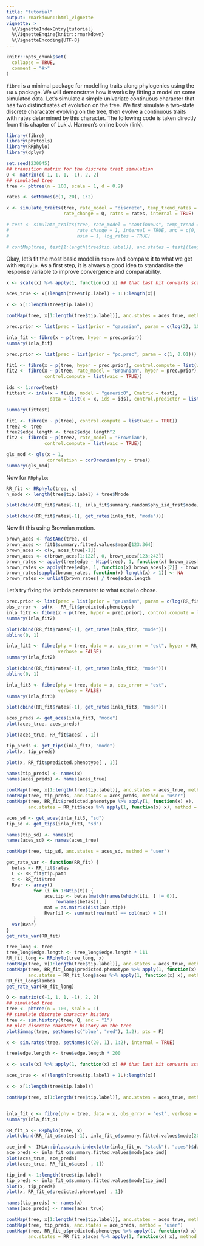 ```yaml
---
title: "tutorial"
output: rmarkdown::html_vignette
vignette: >
  %\VignetteIndexEntry{tutorial}
  %\VignetteEngine{knitr::rmarkdown}
  %\VignetteEncoding{UTF-8}
---
```


```r
knitr::opts_chunk$set(
  collapse = TRUE,
  comment = "#>"
)
```

`fibre` is a minimal package for modelling traits along phylogenies using the `INLA` package. We will demonstrate how it works by fitting a model on some simulated data. Let's simulate a simple univariate continuous character that has two distinct rates of evolution on the tree. We first simulate a two-state discrete characater evolving on the tree, then evolve a continuous traits with rates determined by this character. The following code is taken directly from this chapter of Luk J. Harmon's online book (link).

```r
library(fibre)
library(phytools)
library(RRphylo)
library(dplyr)

set.seed(230045)
## transition matrix for the discrete trait simulation
Q <- matrix(c(-1, 1, 1, -1), 2, 2)
## simulated tree
tree <- pbtree(n = 100, scale = 1, d = 0.2)

rates <- setNames(c(1, 20), 1:2)

x <- simulate_traits(tree, rate_model = "discrete", temp_trend_rates = 0,
                     rate_change = Q, rates = rates, internal = TRUE)

# test <- simulate_traits(tree, rate_model = "continuous", temp_trend = -0.5, 
#                         rate_change = 1, internal = TRUE, anc = c(0, 1),
#                         nsim = 1, log_rates = TRUE)

# contMap(tree, test[1:length(tree$tip.label)], anc.states = test[(length(tree$tip.label) + 1L):length(test)], method = "user")


```

Okay, let's fit the most basic model in `fibre` and compare it to what we get with `RRphylo`. As a first step, it is always a good idea to standardise the response variable to improve convergence and comparability.

```r
x <- scale(x) %>% apply(1, function(x) x) ## that last bit converts scaled matrix back to vector

aces_true <- x[(length(tree$tip.label) + 1L):length(x)]

x <- x[1:length(tree$tip.label)]

contMap(tree, x[1:length(tree$tip.label)], anc.states = aces_true, method = "user")

prec.prior <- list(prec = list(prior = "gaussian", param = c(log(2), 10000), initial = log(2), fixed = FALSE))

inla_fit <- fibre(x ~ p(tree, hyper = prec.prior))
summary(inla_fit)

prec.prior <- list(prec = list(prior = "pc.prec", param = c(1, 0.01)))

fit1 <- fibre(x ~ p(tree, hyper = prec.prior), control.compute = list(waic = TRUE))
fit2 <- fibre(x ~ p(tree, rate_model = "Brownian", hyper = prec.prior), fit = TRUE, inla_verbose = FALSE,
              control.compute = list(waic = TRUE))

ids <- 1:nrow(test)
fittest <- inla(x ~ f(ids, model = "generic0", Cmatrix = test),
                data = list(x = x, ids = ids), control.predictor = list(compute = TRUE))

summary(fittest)

fit1 <- fibre(x ~ p(tree), control.compute = list(waic = TRUE))
tree2 <- tree
tree2$edge.length <- tree2$edge.length^2
fit2 <- fibre(x ~ p(tree2, rate_model = "Brownian"),
              control.compute = list(waic = TRUE))

gls_mod <- gls(x ~ 1,  
               correlation = corBrownian(phy = tree))
summary(gls_mod)
```

Now for `RRphylo`:

```r
RR_fit <- RRphylo(tree, x)
n_node <- length(tree$tip.label) + tree$Nnode

plot(cbind(RR_fit$rates[-1], inla_fit$summary.random$phy_iid_frst$mode))

plot(cbind(RR_fit$rates[-1], get_rates(inla_fit, "mode")))
```

Now fit this using Brownian motion.

```r
brown_aces <- fastAnc(tree, x)
brown_aces <- fit1$summary.fitted.values$mean[123:364]
brown_aces <- c(x, aces_true[-1])
brown_aces <- c(brown_aces[1:122], 0, brown_aces[123:242])
brown_rates <- apply(tree$edge - Ntip(tree), 1, function(x) brown_aces[x[2]] - brown_aces[x[1]])
brown_rates <- apply(tree$edge, 1, function(x) brown_aces[x[2]] - brown_aces[x[1]])
brown_rates[sapply(brown_rates, function(x) length(x) > 1)] <- NA
brown_rates <- unlist(brown_rates) / tree$edge.length
```

Let's try fixing the lambda parameter to what `RRphylo` chose.

```r
prec.prior <- list(prec = list(prior = "gaussian", param = c(log(RR_fit$lambda), 10000), initial = log(RR_fit$lambda), fixed = FALSE))
obs_error <- sd(x - RR_fit$predicted.phenotype)
inla_fit2 <- fibre(x ~ p(tree, hyper = prec.prior), control.compute = list(waic = TRUE), obs_error = obs_error)
summary(inla_fit2)

plot(cbind(RR_fit$rates[-1], get_rates(inla_fit2, "mode")))
abline(0, 1)

inla_fit2 <- fibre(phy = tree, data = x, obs_error = "est", hyper = RR_fit$lambda,
                   verbose = FALSE)
summary(inla_fit2)

plot(cbind(RR_fit$rates[-1], get_rates(inla_fit2, "mode")))
abline(0, 1)
```

```r
inla_fit3 <- fibre(phy = tree, data = x, obs_error = "est",
                   verbose = FALSE)
summary(inla_fit3)

plot(cbind(RR_fit$rates[-1], get_rates(inla_fit3, "mode")))
```
```r
aces_preds <- get_aces(inla_fit3, "mode")
plot(aces_true, aces_preds)

plot(aces_true, RR_fit$aces[ , 1])
```
```r
tip_preds <- get_tips(inla_fit3, "mode")
plot(x, tip_preds)

plot(x, RR_fit$predicted.phenotype[ , 1])

names(tip_preds) <- names(x)
names(aces_preds) <- names(aces_true)

contMap(tree, x[1:length(tree$tip.label)], anc.states = aces_true, method = "user")
contMap(tree, tip_preds, anc.states = aces_preds, method = "user")
contMap(tree, RR_fit$predicted.phenotype %>% apply(1, function(x) x), 
        anc.states = RR_fit$aces %>% apply(1, function(x) x), method = "user")

```

```r
aces_sd <- get_aces(inla_fit3, "sd")
tip_sd <- get_tips(inla_fit3, "sd")

names(tip_sd) <- names(x)
names(aces_sd) <- names(aces_true)

contMap(tree, tip_sd, anc.states = aces_sd, method = "user")

```

```r
get_rate_var <- function(RR_fit) {
  betas <- RR_fit$rates
  L <- RR_fit$tip.path
  t <- RR_fit$tree
  Rvar <- array()
          for (i in 1:Ntip(t)) {
              ace.tip <- betas[match(names(which(L[i, ] != 0)), 
                  rownames(betas)), ]
              mat = as.matrix(dist(ace.tip))
              Rvar[i] <- sum(mat[row(mat) == col(mat) + 1])
          }
  var(Rvar)
}
get_rate_var(RR_fit)
```
```r
tree_long <- tree
tree_long$edge.length <- tree_long$edge.length * 111
RR_fit_long <- RRphylo(tree_long, x)
contMap(tree, x[1:length(tree$tip.label)], anc.states = aces_true, method = "user")
contMap(tree, RR_fit_long$predicted.phenotype %>% apply(1, function(x) x), 
        anc.states = RR_fit_long$aces %>% apply(1, function(x) x), method = "user")
RR_fit_long$lambda
get_rate_var(RR_fit_long)
```
```r
Q <- matrix(c(-1, 1, 1, -1), 2, 2)
## simulated tree
tree <- pbtree(n = 100, scale = 1)
## simulate discrete character history
tree <- sim.history(tree, Q, anc = "1")
## plot discrete character history on the tree
plotSimmap(tree, setNames(c("blue", "red"), 1:2), pts = F)

x <- sim.rates(tree, setNames(c(20, 1), 1:2), internal = TRUE)

tree$edge.length <- tree$edge.length * 200

x <- scale(x) %>% apply(1, function(x) x) ## that last bit converts scaled matrix back to vector

aces_true <- x[(length(tree$tip.label) + 1L):length(x)]

x <- x[1:length(tree$tip.label)]

contMap(tree, x[1:length(tree$tip.label)], anc.states = aces_true, method = "user")


inla_fit_o <- fibre(phy = tree, data = x, obs_error = "est", verbose = FALSE)
summary(inla_fit_o)

RR_fit_o <- RRphylo(tree, x)
plot(cbind(RR_fit_o$rates[-1], inla_fit_o$summary.fitted.values$mode[200:397]))

ace_ind <- INLA::inla.stack.index(attr(inla_fit_o, "stack"), "aces")$data
ace_preds <- inla_fit_o$summary.fitted.values$mode[ace_ind]
plot(aces_true, ace_preds)
plot(aces_true, RR_fit_o$aces[ , 1])

tip_ind <- 1:length(tree$tip.label)
tip_preds <- inla_fit_o$summary.fitted.values$mode[tip_ind]
plot(x, tip_preds)
plot(x, RR_fit_o$predicted.phenotype[ , 1])

names(tip_preds) <- names(x)
names(ace_preds) <- names(aces_true)

contMap(tree, x[1:length(tree$tip.label)], anc.states = aces_true, method = "user")
contMap(tree, tip_preds, anc.states = ace_preds, method = "user")
contMap(tree, RR_fit_o$predicted.phenotype %>% apply(1, function(x) x), 
        anc.states = RR_fit_o$aces %>% apply(1, function(x) x), method = "user")


```

